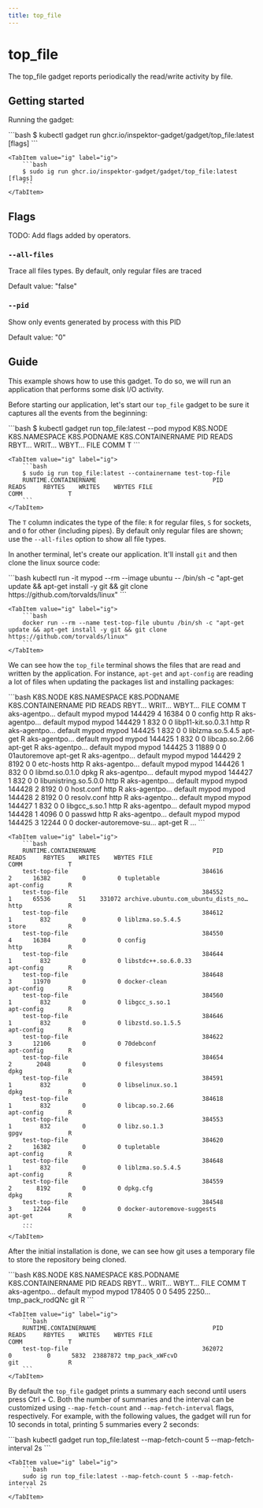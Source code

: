 ```yaml
---
title: top_file
---
```



# top_file

The top_file gadget reports periodically the read/write activity by file.

## Getting started

Running the gadget:

<Tabs groupId="env">
    <TabItem value="kubectl-gadget" label="kubectl gadget">
        ```bash
        $ kubectl gadget run ghcr.io/inspektor-gadget/gadget/top_file:latest [flags]
        ```
    </TabItem>

    <TabItem value="ig" label="ig">
        ```bash
        $ sudo ig run ghcr.io/inspektor-gadget/gadget/top_file:latest [flags]
        ```
    </TabItem>
</Tabs>

## Flags

TODO: Add flags added by operators.

### `--all-files`

Trace all files types. By default, only regular files are traced

Default value: "false"

### `--pid`

Show only events generated by process with this PID

Default value: "0"

## Guide

This example shows how to use this gadget. To do so, we will run an application
that performs some disk I/O activity.

Before starting our application, let's start our `top_file` gadget to be sure it
captures all the events from the beginning:

<Tabs groupId="env">
    <TabItem value="kubectl-gadget" label="kubectl gadget">
        ```bash
        $ kubectl gadget run top_file:latest --pod mypod
        K8S.NODE     K8S.NAMESPACE          K8S.PODNAME            K8S.CONTAINERNAME               PID  READS RBYT… WRIT… WBYT… FILE                  COMM             T
        ```
    </TabItem>

    <TabItem value="ig" label="ig">
        ```bash
        $ sudo ig run top_file:latest --containername test-top-file
        RUNTIME.CONTAINERNAME                                 PID      READS     RBYTES    WRITES    WBYTES FILE                                COMM             T
        ```
    </TabItem>
</Tabs>

The `T` column indicates the type of the file: `R` for regular files, `S` for
sockets, and `O` for other (including pipes). By default only regular files are
shown; use the `--all-files` option to show all file types.

In another terminal, let's create our application. It'll install `git` and then
clone the linux source code:

<Tabs groupId="env">
    <TabItem value="kubectl-gadget" label="kubectl gadget">
        ```bash
        kubectl run -it mypod --rm --image ubuntu -- /bin/sh -c "apt-get update && apt-get install -y git && git clone https://github.com/torvalds/linux"
        ```
    </TabItem>

    <TabItem value="ig" label="ig">
        ```bash
        docker run --rm --name test-top-file ubuntu /bin/sh -c "apt-get update && apt-get install -y git && git clone https://github.com/torvalds/linux"
        ```
    </TabItem>
</Tabs>

We can see how the `top_file` terminal shows the files that are read and written
by the application. For instance, `apt-get` and `apt-config` are reading a lot
of files when updating the packages list and installing packages:

<Tabs groupId="env">
    <TabItem value="kubectl-gadget" label="kubectl gadget">
        ```bash
		K8S.NODE     K8S.NAMESPACE          K8S.PODNAME            K8S.CONTAINERNAME               PID  READS RBYT… WRIT… WBYT… FILE                  COMM             T
		aks-agentpo… default                mypod                  mypod                        144429      4 16384     0     0 config                http             R
		aks-agentpo… default                mypod                  mypod                        144429      1   832     0     0 libp11-kit.so.0.3.1   http             R
		aks-agentpo… default                mypod                  mypod                        144425      1   832     0     0 liblzma.so.5.4.5      apt-get          R
		aks-agentpo… default                mypod                  mypod                        144425      1   832     0     0 libcap.so.2.66        apt-get          R
		aks-agentpo… default                mypod                  mypod                        144425      3 11889     0     0 01autoremove          apt-get          R
		aks-agentpo… default                mypod                  mypod                        144429      2  8192     0     0 etc-hosts             http             R
		aks-agentpo… default                mypod                  mypod                        144426      1   832     0     0 libmd.so.0.1.0        dpkg             R
		aks-agentpo… default                mypod                  mypod                        144427      1   832     0     0 libunistring.so.5.0.0 http             R
		aks-agentpo… default                mypod                  mypod                        144428      2  8192     0     0 host.conf             http             R
		aks-agentpo… default                mypod                  mypod                        144428      2  8192     0     0 resolv.conf           http             R
		aks-agentpo… default                mypod                  mypod                        144427      1   832     0     0 libgcc_s.so.1         http             R
		aks-agentpo… default                mypod                  mypod                        144428      1  4096     0     0 passwd                http             R
		aks-agentpo… default                mypod                  mypod                        144425      3 12244     0     0 docker-autoremove-su… apt-get          R
        ...
        ```
    </TabItem>

    <TabItem value="ig" label="ig">
        ```bash
		RUNTIME.CONTAINERNAME                                 PID      READS     RBYTES    WRITES    WBYTES FILE                                COMM             T
		test-top-file                                      384616          2      16382         0         0 tupletable                          apt-config       R
		test-top-file                                      384552          1      65536        51    331072 archive.ubuntu.com_ubuntu_dists_no… http             R
		test-top-file                                      384612          1        832         0         0 liblzma.so.5.4.5                    store            R
		test-top-file                                      384550          4      16384         0         0 config                              http             R
		test-top-file                                      384644          1        832         0         0 libstdc++.so.6.0.33                 apt-config       R
		test-top-file                                      384648          3      11970         0         0 docker-clean                        apt-config       R
		test-top-file                                      384560          1        832         0         0 libgcc_s.so.1                       apt-config       R
		test-top-file                                      384646          1        832         0         0 libzstd.so.1.5.5                    apt-config       R
		test-top-file                                      384622          3      12106         0         0 70debconf                           apt-config       R
		test-top-file                                      384654          2       2048         0         0 filesystems                         dpkg             R
		test-top-file                                      384591          1        832         0         0 libselinux.so.1                     dpkg             R
		test-top-file                                      384618          1        832         0         0 libcap.so.2.66                      apt-config       R
		test-top-file                                      384553          1        832         0         0 libz.so.1.3                         gpgv             R
		test-top-file                                      384620          2      16382         0         0 tupletable                          apt-config       R
		test-top-file                                      384648          1        832         0         0 liblzma.so.5.4.5                    apt-config       R
		test-top-file                                      384559          2       8192         0         0 dpkg.cfg                            dpkg             R
        test-top-file                                      384548          3      12244         0         0 docker-autoremove-suggests          apt-get          R
        ...
        ```
    </TabItem>
</Tabs>

After the initial installation is done, we can see how git uses a temporary file
to store the repository being cloned.

<Tabs groupId="env">
    <TabItem value="kubectl-gadget" label="kubectl gadget">
        ```bash
		K8S.NODE     K8S.NAMESPACE          K8S.PODNAME            K8S.CONTAINERNAME               PID  READS RBYT… WRIT… WBYT… FILE                  COMM             T
		aks-agentpo… default                mypod                  mypod                        178405      0     0  5495 2250… tmp_pack_rodQNc       git              R
	    ```
    </TabItem>

    <TabItem value="ig" label="ig">
        ```bash
        RUNTIME.CONTAINERNAME                                 PID      READS     RBYTES    WRITES    WBYTES FILE                                COMM             T
        test-top-file                                      362072          0          0      5832  23887872 tmp_pack_xWFcvD                     git              R
        ```
    </TabItem>
</Tabs>

By default the `top_file` gadget prints a summary each second until users press
Ctrl + C. Both the number of summaries and the interval can be customized using
`--map-fetch-count` and `--map-fetch-interval` flags, respectively. For example,
with the following values, the gadget will run for 10 seconds in total, printing
5 summaries every 2 seconds:

<Tabs groupId="env">
    <TabItem value="kubectl-gadget" label="kubectl gadget">
        ```bash
        kubectl gadget run top_file:latest --map-fetch-count 5 --map-fetch-interval 2s
        ```
    </TabItem>

    <TabItem value="ig" label="ig">
        ```bash
        sudo ig run top_file:latest --map-fetch-count 5 --map-fetch-interval 2s
        ```
    </TabItem>
</Tabs>

